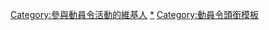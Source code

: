 {{Userbox
  |id-c=#127436
  |id-fc=Yellow
  |id-s=12
  |id={{{1}}}<br/>健將
  |info=这位用户在[[Wikipedia:動員令|<span style="color:Yellow">'''動員令活动'''</span>]]獲得了'''{{{1}}}健将'''头衔。
  |info-c=#127436
  |info-fc=Yellow
  |info-s=10
  |border-c=#4D3900
  |border-s=2
}}{{user other|[[Category:維基動員令健將|{{PAGENAME}}]]}}<noinclude>

[[Category:參與動員令活動的維基人]]
[[Category:維基動員令健將|*]]
[[Category:動員令頭銜模板]]
</noinclude>